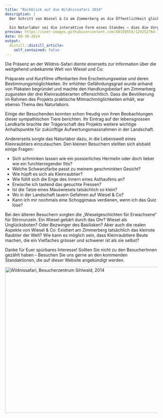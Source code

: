```yaml
---
title: "Rückblick auf die Wildnissafari 2014"
description: |
  Der Schritt von Wiesel & Co am Zimmerberg an die Öffentlichkeit glückte dank vielen begeisterungsfähigen Besuchern und herrlichem Frühsommer-Wetter.

  Ein Naturlabor sei die interaktive Form eines Standes – dies die Vorgabe seitens der Organisatoren des Wildnisparks Zürich. Wir liessen uns natürlich nicht zweimal bitten – Sehen Sie selbst das Feuerwerk von anschaulichen und spielerischen Elementen im Album.
preview: https://user-images.githubusercontent.com/49158554/129252764-7b0bcf6a-c08f-4032-93dc-d647d324280c.JPG
date: 08-30-2014
output:
  distill::distill_article:
    self_contained: false
---
```


Die Präsenz an der Wildnis-Safari diente einerseits zur Information über die weitgehend unbekannte Welt von Wiesel und Co:

Präparate und Kurzfilme offenbarten ihre Erscheinungsweise und deren Bestimmungsmöglichkeiten. Ihr erhöhter Gefährdungsgrad wurde anhand von Plakaten begründet und machte den Handlungsbedarf am Zimmerberg zugunsten der drei Kleinraubtierarten offensichtlich. Dass die Bevölkerung im Rahmen des Projekts praktische Mitmachmöglichkeiten erhält, war ebenso Thema des Naturlabors.

Einige der Besuchenden konnten schon freudig von ihren Beobachtungen dieser sympathischen Tiere berichten. Ihr Eintrag auf der lebensgrossen Landkarte brachte der Trägerschaft des Projekts weitere wichtige Anhaltspunkte für zukünftige Aufwertungsmassnahmen in der Landschaft.

Andererseits sorgte das Naturlabor dazu, in die Lebenswelt eines Kleinraubtiers einzutauchen. Den kleinen Besuchern stellten sich alsbald einige Fragen:

- Sich schminken lassen wie ein possierliches Hermelin oder doch lieber wie ein furchterregender Iltis?
- Welche Schwanzfarbe passt zu meinem geschminkten Gesicht?
- Wie hüpft es sich als Kleinraubtier?
- Wie fühlt sich die Enge des Innern eines Asthaufens an?
- Erwische ich tastend das gesuchte Fressen?
- Ist die Tatze eines Mauswiesels tatsächlich so klein?
- Wo in der Landschaft lauern Gefahren auf Wiesel & Co?
- Kann ich mir nochmals eine Schoggimaus verdienen, wenn ich das Quiz löse?

Bei den älteren Besuchern sorgten die „Wieselgeschichten für Erwachsene“ für Stirnrunzeln. Ein Wiesel gebärt durch das Ohr? Wiesel als Unglücksboten? Oder Bezwinger des Basilisken? Aber auch die realen Aspekte von Wiesel & Co: Existiert am Zimmerberg tatsächlich das kleinste Raubtier der Welt? Wie kann es möglich sein, dass Kleinraubtiere Beute machen, die ein Vielfaches grösser und schwerer ist als sie selbst?

Danke für Euer spürbares Interesse! Sollten Sie nicht zu den BesucherInnen gezählt haben – Besuchen Sie uns gerne an den kommenden Standaktionen, die auf dieser Website angekündigt werden. 

<a data-flickr-embed="true" href="https://www.flickr.com/photos/193617721@N08/albums/72157719724921580" title="Wildnissafari, Besucherzentrum Sihlwald, 2014"><img src="https://live.staticflickr.com/65535/51374971200_7e90b9a3fa_z.jpg" width="640" height="480" alt="Wildnissafari, Besucherzentrum Sihlwald, 2014"></a><script async src="//embedr.flickr.com/assets/client-code.js" charset="utf-8"></script>
